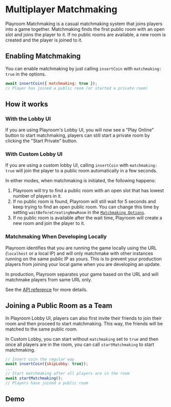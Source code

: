 
# Multiplayer Matchmaking

Playroom Matchmaking is a casual matchmaking system that joins players into a game together. Matchmaking finds the first public room with an open slot and joins the player to it. If no public rooms are available, a new room is created and the player is joined to it.

## Enabling Matchmaking

You can enable matchmaking by just calling `insertCoin` with `matchmaking: true` in the options.

```javascript
await insertCoin({ matchmaking: true });
// Player has joined a public room (or started a private room)
```

## How it works

### With the Lobby UI

If you are using Playroom's Lobby UI, you will now see a "Play Online" button to start matchmaking, players can still start a private room by clicking the "Start Private" button.

### With Custom Lobby UI

If you are using a custom lobby UI, calling `insertCoin` with `matchmaking: true` will join the player to a public room automatically in a few seconds.

In either modes, when matchmaking is initiated, the following happens:

1. Playroom will try to find a public room with an open slot that has lowest number of players in it.
2. If no public room is found, Playroom will still wait for 5 seconds and keep trying to find an open public room. You can change this time by setting `waitBeforeCreatingNewRoom` in the [`Matchmaking Options`](/apidocs#matchmakingoptions).
3. If no public room is available after the wait time, Playroom will create a new room and join the player to it.

### Matchmaking When Developing Locally

Playroom identifies that you are running the game locally using the URL (`localhost` or a local IP) and will only matchmake with other instances running on the same public IP as yours. This is to prevent your production players from joining your local game when you are developing an update. 

In production, Playroom separates your game based on the URL and will matchmake players from same URL only.

See the [API reference](/apidocs) for more details.

## Joining a Public Room as a Team

In Playroom Lobby UI, players can also first invite their friends to join their room and then proceed to start matchmaking. This way, the friends will be matched to the same public room.

In Custom Lobby, you can start without `matchmaking` set to `true` and then once all players are in the room, you can call `startMatchmaking` to start matchmaking.

```javascript
// Insert coin the regular way
await insertCoin({skipLobby: true});
...
// Start matchmaking after all players are in the room
await startMatchmaking();
// Players have joined a public room
```

## Demo

<Preview src="https://shooter-matchmaking.joinplayroom.com" maxPlayers={3} />
